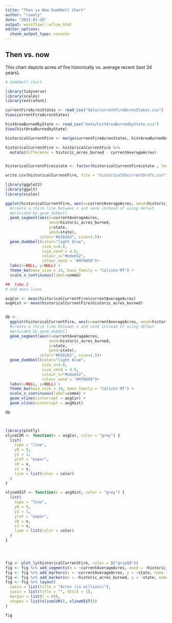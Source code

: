 ```yaml
---
title: "Then vs Now Dumbbell Chart"
author: "rswaty"
date: "2021-01-28"
output: workflowr::wflow_html
editor_options:
  chunk_output_type: console
---
```


## Then vs. now

This chart depicts acres of fire historically vs. average recent (last 34 years).  



```r
# dumbbell chart

library(tidyverse)
library(scales)
library(extrafont)

currentFireAcresStates <- read_csv("data/currentFireAcresStates.csv")
View(currentFireAcresStates)

histAreaBurnedbyState <- read_csv("data/histAreaBurnedbyState.csv")
View(histAreaBurnedbyState)

historicalCurrentFire <- merge(currentFireAcresStates, histAreaBurnedbyState, by = "state")

historicalCurrentFire <- historicalCurrentFire %>%
  mutate(difference = historic_acres_burned - currentAverageAcres)


historicalCurrentFire$state <- factor(historicalCurrentFire$state , levels = rev(unique(historicalCurrentFire$state)))

write.csv(historicalCurrentFire, file = "historicalVScurrentDraft.csv")

library(ggplot2) 
library(ggalt)   
library(scales)

ggplot(historicalCurrentFire, aes(x=currentAverageAcres, xend=historic_acres_burned, y=state)) + 
  #create a thick line between x and xend instead of using defaut 
  #provided by geom_dubbell
  geom_segment(aes(x=currentAverageAcres, 
                   xend=historic_acres_burned, 
                   y=state, 
                   yend=state), 
               color="#b2b2b2", size=1.5)+
  geom_dumbbell(color="light blue", 
                size_x=4.0, 
                size_xend = 4.0,
                colour_x="#edae52", 
                colour_xend = "#9fb059")+
  labs(x=NULL, y=NULL) +
  theme_bw(base_size = 14, base_family = "Calisto MT") +
  scale_x_continuous(label=comma)

##  take 2
# add mean lines

avgCur <- mean(historicalCurrentFire$currentAverageAcres)
avgHist <- mean(historicalCurrentFire$historic_acres_burned)


db <-
  ggplot(historicalCurrentFire, aes(x=currentAverageAcres, xend=historic_acres_burned, y=state)) + 
  #create a thick line between x and xend instead of using defaut 
  #provided by geom_dubbell
  geom_segment(aes(x=currentAverageAcres, 
                   xend=historic_acres_burned, 
                   y=state, 
                   yend=state), 
               color="#b2b2b2", size=1.5)+
  geom_dumbbell(color="light blue", 
                size_x=4.0, 
                size_xend = 4.0,
                colour_x="#edae52", 
                colour_xend = "#9fb059")+
  labs(x=NULL, y=NULL) +
  theme_bw(base_size = 14, base_family = "Calisto MT") +
  scale_x_continuous(label=comma) + 
  geom_vline(xintercept = avgCur) +
  geom_vline(xintercept = avgHist)

db



library(plotly)
vlineCUR <- function(x = avgCur, color = "grey") {
  list(
    type = "line", 
    y0 = 0, 
    y1 = 1, 
    yref = "paper",
    x0 = x, 
    x1 = x, 
    line = list(color = color)
  )
}

vlineHIST <- function(x = avgHist, color = "grey") {
  list(
    type = "line", 
    y0 = 0, 
    y1 = 1, 
    yref = "paper",
    x0 = x, 
    x1 = x, 
    line = list(color = color)
  )
}





```


```r


fig <- plot_ly(historicalCurrentFire, color = I("gray80"))
fig <- fig %>% add_segments(x = ~currentAverageAcres, xend = ~historic_acres_burned, y = ~state, yend = ~state, showlegend = FALSE)
fig <- fig %>% add_markers(x = ~currentAverageAcres, y = ~state, name = "Current", color = I("#edae52"), showlegend = FALSE)
fig <- fig %>% add_markers(x = ~historic_acres_burned, y = ~state, name = "Historical", color = I("#9fb059"), showlegend = FALSE)
fig <- fig %>% layout(
  xaxis = list(title = "Acres (in millions)"),
  yaxis = list(title = "", dtick = 1),
  margin = list(l = 65),
  shapes = list(vlineCUR(), vlineHIST())
)

fig
```

